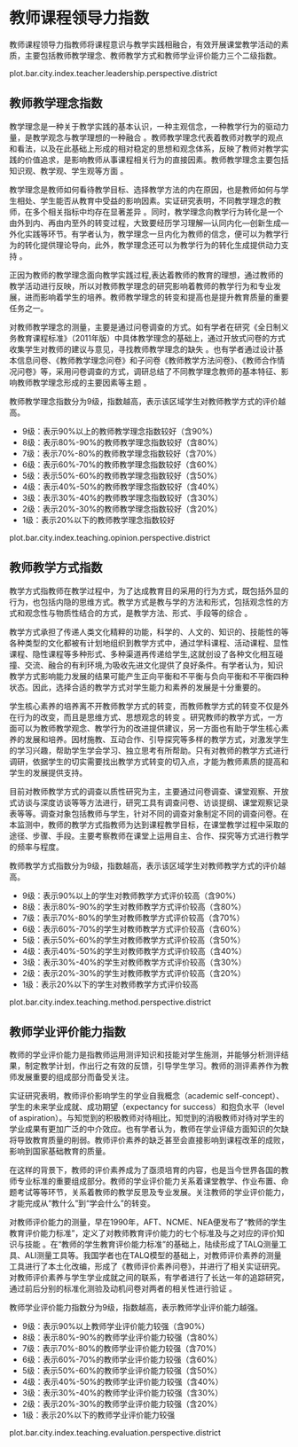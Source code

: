 <!-- chapter teacher  -->

# 教师课程领导力指数

教师课程领导力指教师将课程意识与教学实践相融合，有效开展课堂教学活动的素质，主要包括教师教学理念、教师教学方式和教师学业评价能力三个二级指数。

plot.bar.city.index.teacher.leadership.perspective.district

## 教师教学理念指数

教学理念是一种关于教学实践的基本认识，一种主观信念，一种教学行为的驱动力量，是教学观念与教学理想的一种融合 。教师教学理念代表着教师对教学的观点和看法，以及在此基础上形成的相对稳定的思想和观念体系，反映了教师对教学实践的价值追求，是影响教师从事课程相关行为的直接因素。教师教学理念主要包括知识观、教学观、学生观等方面 。

教学理念是教师如何看待教学目标、选择教学方法的内在原因，也是教师如何与学生相处、学生能否从教育中受益的影响因素。实证研究表明，不同教学理念的教师，在多个相关指标中均存在显著差异 。同时，教学理念向教学行为转化是一个由外到内、再由内至外的转变过程，大致要经历学习理解—认同内化—创新生成—外化实践等环节。有学者认为，教学理念一旦内化为教师的信念，便可以为教学行为的转化提供理论导向，此外，教学理念还可以为教学行为的转化生成提供动力支持 。

正因为教师的教学理念面向教学实践过程,表达着教师的教育的理想，通过教师的教学活动进行反映，所以对教师教学理念的研究影响着教师的教学行为和专业发展，进而影响着学生的培养。教师教学理念的转变和提高也是提升教育质量的重要任务之一。
    
对教师教学理念的测量，主要是通过问卷调查的方式。如有学者在研究《全日制义务教育课程标准》（2011年版）中具体教学理念的基础上，通过开放式问卷的方式收集学生对教师的建议与意见，寻找教师教学理念的缺失 。也有学者通过设计基本信息问卷、《教师教学理念问卷》和子问卷《教师教学方法问卷》、《教师合作情况问卷》等，采用问卷调查的方式，调研总结了不同教学理念教师的基本特征、影响教师教学理念形成的主要因素等主题 。


教师教学理念指数分为9级，指数越高，表示该区域学生对教师教学方式的评价越高。

\mylist

- 9级：表示90%以上的教师教学理念指数较好\footnote{我们将得分超过本维度总分60\%界定为学生对教师教学方式评价较高。}（含90%）
- 8级：表示80%-90%的教师教学理念指数较好（含80%）
- 7级：表示70%-80%的教师教学理念指数较好（含70%）
- 6级：表示60%-70%的教师教学理念指数较好（含60%）
- 5级：表示50%-60%的教师教学理念指数较好（含50%）
- 4级：表示40%-50%的教师教学理念指数较好（含40%）
- 3级：表示30%-40%的教师教学理念指数较好（含30%）
- 2级：表示20%-30%的教师教学理念指数较好（含20%）
- 1级：表示20%以下的教师教学理念指数较好

\mytext


plot.bar.city.index.teaching.opinion.perspective.district



## 教师教学方式指数

教学方式指教师在教学过程中，为了达成教育目的采用的行为方式，既包括外显的行为，也包括内隐的思维方式。教学方式是教与学的方法和形式，包括观念性的方式和观念性与物质性结合的方式，是教学方法、形式、手段等的综合 。
    
教学方式承担了传递人类文化精粹的功能，科学的、人文的、知识的、技能性的等各种类型的文化都被有计划地组织到教学方式中，通过学科课程、活动课程、显性课程、隐性课程等多种形式、多种渠道再传递给学生,这就创设了各种文化相互碰撞、交流、融合的有利环境,为吸收先进文化提供了良好条件。有学者认为，知识教学方式影响能力发展的结果可能产生正向平衡和不平衡与负向平衡和不平衡四种状态。因此，选择合适的教学方式对学生能力和素养的发展是十分重要的。

学生核心素养的培养离不开教师教学方式的转变，而教师教学方式的转变不仅是外在行为的改变，而且是思维方式、思想观念的转变 。研究教师的教学方式，一方面可以为教师教学观念、教学行为的改进提供建议，另一方面也有助于学生核心素养的发展和培养。因材施教、互动合作、引导探究等多样的教学方式，对激发学生的学习兴趣，帮助学生学会学习、独立思考有所帮助。只有对教师的教学方式进行调研，依据学生的切实需要找出教学方式转变的切入点，才能为教师素质的提高和学生的发展提供支持。
    
目前对教师教学方式的调查以质性研究为主，主要通过问卷调查、课堂观察、开放式访谈与深度访谈等等方法进行，研究工具有调查问卷、访谈提纲、课堂观察记录表等等。调查对象包括教师与学生，针对不同的调查对象制定不同的调查问卷。在本监测中，教师的教学方式指教师为达到课程教学目标，在课堂教学过程中采取的途径、步骤、手段。主要考察教师在课堂上运用自主、合作、探究等方式进行教学的频率与程度。


教师教学方式指数分为9级，指数越高，表示该区域学生对教师教学方式的评价越高。

\mylist

- 9级：表示90%以上的学生对教师教学方式评价较高\footnote{我们将得分超过本维度总分60\%界定为学生对教师教学方式评价较高。}（含90%）
- 8级：表示80%-90%的学生对教师教学方式评价较高（含80%）
- 7级：表示70%-80%的学生对教师教学方式评价较高（含70%）
- 6级：表示60%-70%的学生对教师教学方式评价较高（含60%）
- 5级：表示50%-60%的学生对教师教学方式评价较高（含50%）
- 4级：表示40%-50%的学生对教师教学方式评价较高（含40%）
- 3级：表示30%-40%的学生对教师教学方式评价较高（含30%）
- 2级：表示20%-30%的学生对教师教学方式评价较高（含20%）
- 1级：表示20%以下的学生对教师教学方式评价较高

\mytext

plot.bar.city.index.teaching.method.perspective.district

## 教师学业评价能力指数

教师的学业评价能力是指教师运用测评知识和技能对学生施测，并能够分析测评结果，制定教学计划，作出行之有效的反馈，引导学生学习。教师的测评素养作为教师发展重要的组成部分而备受关注。

实证研究表明，教师评价影响学生的学业自我概念（academic self-concept）、学生的未来学业成就、成功期望（expectancy for success）和抱负水平（level of aspiration）。与知觉到的积极教师对待相比，知觉到的消极教师对待对学生的学业成果有更加广泛的中介效应。也有学者认为，教师在学业评级方面知识的欠缺将导致教育质量的削弱。教师评价素养的缺乏甚至会直接影响到课程改革的成败，影响到国家基础教育的质量。

在这样的背景下，教师的评价素养成为了亟须培育的内容，也是当今世界各国的教师专业标准的重要组成部分。教师的学业评价能力关系着课堂教学、作业布置、命题考试等等环节，关系着教师的教学反思及专业发展。关注教师的学业评价能力，才能完成从“教什么”到“学会什么”的转变。
    
对教师评价能力的测量，早在1990年，AFT、NCME、NEA便发布了“教师的学生教育评价能力标准”，定义了对教师教育评价能力的七个标准及与之对应的评价知识与技能 。在“教师的学生教育评价能力标准”的基础上，陆续形成了TALQ测量工具、ALI测量工具等。我国学者也在TALQ模型的基础上，对教师评价素养的测量工具进行了本土化改编，形成了《教师评价素养问卷》，并进行了相关实证研究。对教师评价素养与学生学业成就之间的联系，有学者进行了长达一年的追踪研究，通过前后分别的标准化测验及动机问卷对两者的相关性进行验证 。 


教师学业评价能力指数分为9级，指数越高，表示教师学业评价能力越强。

\mylist

- 9级：表示90%以上教师学业评价能力较强\footnote{我们将得分超过本维度总分60\%界定为学生对教师教学方式评价较高。}（含90%）
- 8级：表示80%-90%的教师学业评价能力较强（含80%）
- 7级：表示70%-80%的教师学业评价能力较强（含70%）
- 6级：表示60%-70%的教师学业评价能力较强（含60%）
- 5级：表示50%-60%的教师学业评价能力较强（含50%）
- 4级：表示40%-50%的教师学业评价能力较强（含40%）
- 3级：表示30%-40%的教师学业评价能力较强（含30%）
- 2级：表示20%-30%的教师学业评价能力较强（含20%）
- 1级：表示20%以下的教师学业评价能力较强

\mytext

plot.bar.city.index.teaching.evaluation.perspective.district


<!-- end of chapter teacher  -->
